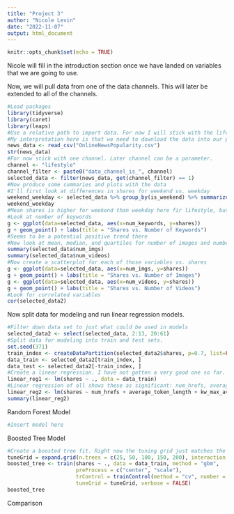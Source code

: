 ```yaml
---
title: "Project 3"
author: "Nicole Levin"
date: "2022-11-07"
output: html_document
---
```


```r
knitr::opts_chunk$set(echo = TRUE)
```

Nicole will fill in the introduction section once we have landed on variables that we are going to use.




Now, we will pull data from one of the data channels. This will later be extended to all of the channels.
```r
#Load packages
library(tidyverse)
library(caret)
library(leaps)
#Use a relative path to import data. For now I will stick with the lifestyle channel.
#My interpretation here is that we need to download the data into our project repo in order to be able to do this with a relative path.
news_data <- read_csv("OnlineNewsPopularity.csv")
str(news_data)
#For now stick with one channel. Later channel can be a parameter.
channel <- "lifestyle"
channel_filter <- paste0("data_channel_is_", channel)
selected_data <- filter(news_data, get(channel_filter) == 1)
#Now produce some summaries and plots with the data
#I'll first look at differences in shares for weekend vs. weekday
weekend_weekday <- selected_data %>% group_by(is_weekend) %>% summarize(mean_by_weekend = mean(shares))
weekend_weekday
#Mean shares is higher for weekend than weekday here fir lifestyle, but it isn't a huge difference
#Look at number of keywords
g <- ggplot(data=selected_data, aes(x=num_keywords, y=shares))
g + geom_point() + labs(title = "Shares vs. Number of Keywords")
#Seems to be a potential positive trend there
#Now look at mean, median, and quartiles for number of images and number of videos
summary(selected_data$num_imgs)
summary(selected_data$num_videos)
#Now create a scatterplot for each of those variables vs. shares
g <- ggplot(data=selected_data, aes(x=num_imgs, y=shares))
g + geom_point() + labs(title = "Shares vs. Number of Images")
g <- ggplot(data=selected_data, aes(x=num_videos, y=shares))
g + geom_point() + labs(title = "Shares vs. Number of Videos")
#Look for correlated variables
cor(selected_data2)
```

Now split data for modeling and run linear regression models.
```r
#Filter down data set to just what could be used in models
selected_data2 <- select(selected_data, 2:13, 20:61)
#Split data for modeling into train and test sets.
set.seed(371)
train_index <- createDataPartition(selected_data2$shares, p=0.7, list=FALSE)
data_train <- selected_data2[train_index, ]
data_test <- selected_data2[-train_index, ]
#Create a linear regression. I have not gotten a very good one so far.
linear_reg1 <- lm(shares ~ ., data = data_train)
#Linear regression of all shows these as significant: num_hrefs, average_token_length, kw_max_avg, kw_avg_avg, self_reference_min_shares, abs_title_subjectivity
linear_reg2 <- lm(shares ~ num_hrefs + average_token_length + kw_max_avg + kw_avg_avg, self_reference_min_shares + abs_title_subjectivity, data = data_train)
summary(linear_reg2)
```

Random Forest Model
```r
#Insert model here
```

Boosted Tree Model
```r
#Create a boosted tree fit. Right now the tuning grid just matches the one from the homework. There could be room for improvement there.
tuneGrid = expand.grid(n.trees = c(25, 50, 100, 150, 200), interaction.depth = 1:4, shrinkage = 0.1, n.minobsinnode = 10)
boosted_tree <- train(shares ~ ., data = data_train, method = "gbm", 
                      preProcess = c("center", "scale"),
                      trControl = trainControl(method = "cv", number = 10), 
                      tuneGrid = tuneGrid, verbose = FALSE)
boosted_tree
```

Comparison
```r
```
